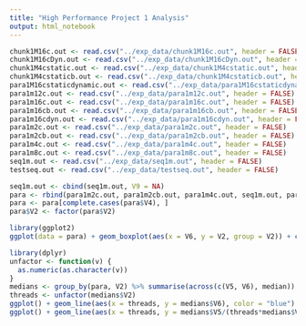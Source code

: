 ```yaml
---
title: "High Performance Project 1 Analysis"
output: html_notebook
---
```


```r
chunk1M16c.out <- read.csv("../exp_data/chunk1M16c.out", header = FALSE)
chunk1M16cDyn.out <- read.csv("../exp_data/chunk1M16cDyn.out", header = FALSE)
chunk1M4cstatic.out <- read.csv("../exp_data/chunk1M4cstatic.out", header = FALSE)
chunk1M4cstaticb.out <- read.csv("../exp_data/chunk1M4cstaticb.out", header = FALSE)
para1M16cstaticdynamic.out <- read.csv("../exp_data/para1M16cstaticdynamic.out", header = FALSE)
para1m12c.out <- read.csv("../exp_data/para1m12c.out", header = FALSE)
para1m16c.out <- read.csv("../exp_data/para1m16c.out", header = FALSE)
para1m16cb.out <- read.csv("../exp_data/para1m16cb.out", header = FALSE)
para1m16cdyn.out <- read.csv("../exp_data/para1m16cdyn.out", header = FALSE)
para1m2c.out <- read.csv("../exp_data/para1m2c.out", header = FALSE)
para1m2cb.out <- read.csv("../exp_data/para1m2cb.out", header = FALSE)
para1m4c.out <- read.csv("../exp_data/para1m4c.out", header = FALSE)
para1m8c.out <- read.csv("../exp_data/para1m8c.out", header = FALSE)
seq1m.out <- read.csv("../exp_data/seq1m.out", header = FALSE)
testseq.out <- read.csv("../exp_data/testseq.out", header = FALSE)
```

```r
seq1m.out <- cbind(seq1m.out, V9 = NA)
para <- rbind(para1m2c.out, para1m2cb.out, para1m4c.out, seq1m.out, para1m8c.out, para1m16c.out, para1m16cb.out, para1m12c.out)
para <- para[complete.cases(para$V4), ]
para$V2 <- factor(para$V2)
```

```r
library(ggplot2)
ggplot(data = para) + geom_boxplot(aes(x = V6, y = V2, group = V2)) + coord_flip() + xlab("Elapsed time") + ylab("Number of Threads")
```

```r
library(dplyr)
unfactor <- function(v) {
  as.numeric(as.character(v))
}
medians <- group_by(para, V2) %>% summarise(across(c(V5, V6), median))
threads <- unfactor(medians$V2)
ggplot() + geom_line(aes(x = threads, y = medians$V6), color = "blue") + geom_point(aes(x = threads, y = medians$V6), color = "blue")
ggplot() + geom_line(aes(x = threads, y = medians$V5/(threads*medians$V6))) + geom_line(aes(x = threads, y = 1), color = "red")
```


